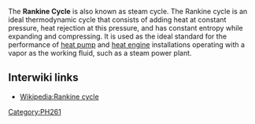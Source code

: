 The '''Rankine Cycle''' is also known as steam cycle. The Rankine cycle is an ideal thermodynamic cycle that consists of adding heat at constant pressure, heat rejection at this pressure, and  has constant entropy while expanding and compressing.  It is used as the ideal standard for the performance of [[heat pump]] and [[heat engine]] installations operating with a vapor as the working fluid, such as a steam power plant.


{{stub}}

== Interwiki links ==

* [[Wikipedia:Rankine cycle]]

[[Category:PH261]]